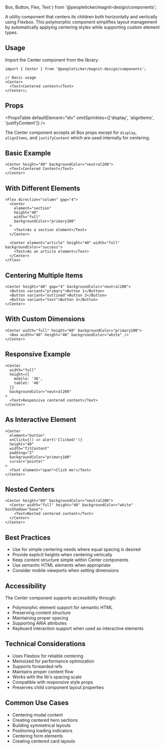   Box,
  Button,
  Flex,
  Text
} from '@peopleticker/magnit-design/components';

A utility component that centers its children both horizontally and vertically
using Flexbox. This polymorphic component simplifies layout management by
automatically applying centering styles while supporting custom element types.

## Usage

Import the Center component from the library:

```tsx
import { Center } from '@peopleticker/magnit-design/components';

// Basic usage
<Center>
  <Text>Centered content</Text>
</Center>;
```

## Props

<PropsTable
  defaultElement="div"
  omitSprinkles={['display', 'alignItems', 'justifyContent']}
/>

The Center component accepts all Box props except for `display`, `alignItems`,
and `justifyContent` which are used internally for centering.

## Basic Example

```tsx live
<Center height="40" backgroundColor="neutral200">
  <Text>Centered Content</Text>
</Center>
```

## With Different Elements

```tsx live
<Flex direction="column" gap="4">
  <Center
    element="section"
    height="40"
    width="full"
    backgroundColor="primary100"
  >
    <Text>As a section element</Text>
  </Center>

  <Center element="article" height="40" width="full" backgroundColor="success">
    <Text>As an article element</Text>
  </Center>
</Flex>
```

## Centering Multiple Items

```tsx live
<Center height="40" gap="4" backgroundColor="neutral200">
  <Button variant="primary">Button 1</Button>
  <Button variant="outlined">Button 2</Button>
  <Button variant="text">Button 3</Button>
</Center>
```

## With Custom Dimensions

```tsx live
<Center width="full" height="60" backgroundColor="primary100">
  <Box width="40" height="40" backgroundColor="white" />
</Center>
```

## Responsive Example

```tsx live
<Center
  width="full"
  height={{
    mobile: '36',
    tablet: '48'
  }}
  backgroundColor="neutral200"
>
  <Text>Responsive centered content</Text>
</Center>
```

## As Interactive Element

```tsx live
<Center
  element="button"
  onClick={() => alert('Clicked!')}
  height="40"
  width="fitContent"
  padding="2"
  backgroundColor="primary100"
  cursor="pointer"
>
  <Text element="span">Click me!</Text>
</Center>
```

## Nested Centers

```tsx live
<Center height="60" backgroundColor="neutral200">
  <Center width="full" height="40" backgroundColor="white" boxShadow="base">
    <Text>Nested centered content</Text>
  </Center>
</Center>
```

## Best Practices

- Use for simple centering needs where equal spacing is desired
- Provide explicit heights when centering vertically
- Keep content structure simple within Center components
- Use semantic HTML elements when appropriate
- Consider mobile viewports when setting dimensions

## Accessibility

The Center component supports accessibility through:

- Polymorphic element support for semantic HTML
- Preserving content structure
- Maintaining proper spacing
- Supporting ARIA attributes
- Keyboard interaction support when used as interactive elements

## Technical Considerations

- Uses Flexbox for reliable centering
- Memoized for performance optimization
- Supports forwarded refs
- Maintains proper content flow
- Works with the lib's spacing scale
- Compatible with responsive style props
- Preserves child component layout properties

## Common Use Cases

- Centering modal content
- Creating centered hero sections
- Building symmetrical layouts
- Positioning loading indicators
- Centering form elements
- Creating centered card layouts
